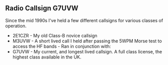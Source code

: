 == Radio Callsign G7UVW ==
Since the mid 1990s I've held a few different callsigns for various classes of operation.
* 2E1CZR - My old Class-B novice callsign
* M3UVW - A short lived call I held after passing the 5WPM Morse test to access the HF bands - Ran in conjunction with:
* G7UVW - My current, and longest lived callsign. A full class license, the highest class available in the UK.